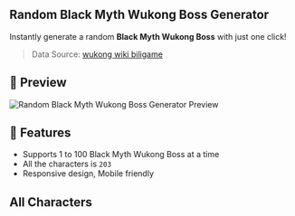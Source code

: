 ## Random Black Myth Wukong Boss Generator

Instantly generate a random **Black Myth Wukong Boss** with just one click!

> Data Source: [wukong wiki biligame](https://wiki.biligame.com/wukong/%E6%95%8C%E4%BA%BA)

## 💯 Preview

![Random Black Myth Wukong Boss Generator Preview](https://raw.githubusercontent.com/meetqy/randomkits/main/kits/black-myth-wukong-boss/assets/preview.webp)

## 🚀 Features

- Supports 1 to 100 Black Myth Wukong Boss at a time
- All the characters is `203`
- Responsive design, Mobile friendly

## All Characters
